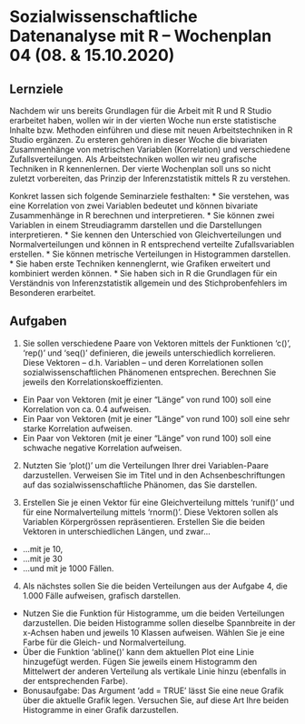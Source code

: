 # Sozialwissenschaftliche Datenanalyse mit R – Wochenplan 04 (08. & 15.10.2020)

## Lernziele

Nachdem wir uns bereits Grundlagen für die Arbeit mit R und R Studio erarbeitet haben, wollen wir in der vierten Woche nun erste statistische Inhalte bzw. Methoden einführen und diese mit neuen Arbeitstechniken in R Studio ergänzen. Zu ersteren gehören in dieser Woche die bivariaten Zusammenhänge von metrischen Variablen (Korrelation) und verschiedene Zufallsverteilungen. Als Arbeitstechniken wollen wir neu grafische Techniken in R kennenlernen. Der vierte Wochenplan soll uns so nicht zuletzt vorbereiten, das Prinzip der Inferenzstatistik mittels R zu verstehen.

Konkret lassen sich folgende Seminarziele festhalten:
* Sie verstehen, was eine Korrelation von zwei Variablen bedeutet und können bivariate Zusammenhänge in R berechnen und interpretieren.
* Sie können zwei Variablen in einem Streudiagramm darstellen und die Darstellungen interpretieren. 
* Sie kennen den Unterschied von Gleichverteilungen und Normalverteilungen und können in R entsprechend verteilte Zufallsvariablen erstellen.
* Sie können metrische Verteilungen in Histogrammen darstellen.
* Sie haben erste Techniken kennenglernt, wie Grafiken erweitert und kombiniert werden können.
* Sie haben sich in R die Grundlagen für ein Verständnis von Inferenzstatistik allgemein und des Stichprobenfehlers im Besonderen erarbeitet.


## Aufgaben

1. Sie sollen verschiedene Paare von Vektoren mittels der Funktionen 'c()', 'rep()' und 'seq()' definieren, die jeweils unterschiedlich korrelieren. Diese Vektoren -- d.h. Variablen -- und deren Korrelationen sollen sozialwissenschaftlichen Phänomenen entsprechen. Berechnen Sie jeweils den Korrelationskoeffizienten. 
  + Ein Paar von Vektoren (mit je einer “Länge” von rund 100) soll eine Korrelation von ca. 0.4 aufweisen.
  + Ein Paar von Vektoren (mit je einer “Länge” von rund 100) soll eine sehr starke Korrelation aufweisen.
  + Ein Paar von Vektoren (mit je einer “Länge” von rund 100) soll eine schwache negative Korrelation aufweisen.

2. Nutzten Sie 'plot()' um die Verteilungen Ihrer drei Variablen-Paare darzustellen. Verweisen Sie im Titel und in den Achsenbeschriftungen auf das sozialwissenschaftliche Phänomen, das Sie darstellen.

3. Erstellen Sie je einen Vektor für eine Gleichverteilung mittels 'runif()' und für eine Normalverteilung mittels 'rnorm()'. Diese Vektoren sollen als Variablen Körpergrössen repräsentieren. Erstellen Sie die beiden Vektoren in unterschiedlichen Längen, und zwar...
  + ...mit je 10,
  + ...mit je 30
  + ...und mit je 1000 Fällen.

4. Als nächstes sollen Sie die beiden Verteilungen aus der Aufgabe 4, die 1.000 Fälle aufweisen, grafisch darstellen.
  + Nutzen Sie die Funktion für Histogramme, um die beiden Verteilungen darzustellen. Die beiden Histogramme sollen dieselbe Spannbreite in der x-Achsen haben und jeweils 10 Klassen aufweisen. Wählen Sie je eine Farbe für die Gleich- und Normalverteilung.
  + Über die Funktion 'abline()' kann dem aktuellen Plot eine Linie hinzugefügt werden. Fügen Sie jeweils einem Histogramm den Mittelwert der anderen Verteilung als vertikale Linie hinzu (ebenfalls in der entsprechenden Farbe).
  + Bonusaufgabe: Das Argument 'add = TRUE' lässt Sie eine neue Grafik über die aktuelle Grafik legen. Versuchen Sie, auf diese Art Ihre beiden Histogramme in einer Grafik darzustellen.
